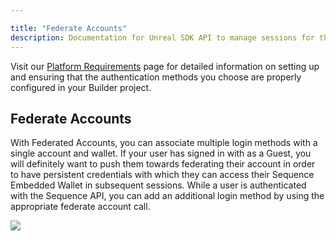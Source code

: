 ---

title: "Federate Accounts"
description: Documentation for Unreal SDK API to manage sessions for the Sequence infrastructure stack for web3 gaming.
---

Visit our [Platform Requirements](/sdk/unreal/platforms) page for detailed information on setting up and ensuring
that the authentication methods you choose are properly configured in your Builder project.

## Federate Accounts

With Federated Accounts, you can associate multiple login methods with a single account and wallet.
If your user has signed in with as a Guest, you will definitely want to push them towards federating their
account in order to have persistent credentials with which they can access their Sequence Embedded Wallet in subsequent sessions.
While a user is authenticated with the Sequence API, you can add an additional login method by using the appropriate federate account call.

<Tabs>
    <Tab title="Blueprint">
        <Frame>
            <img src="/images/unreal/email_federation.png" />
        </Frame>
    </Tab>
</Tabs>